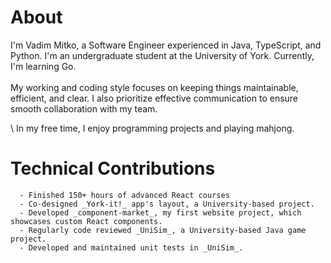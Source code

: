 
<h1 className="mb-4 text-2xl font-semibold">About</h1>

<div className="flex flex-col items-center gap-8 justify-center md:flex-row-reverse md:justify-between text-left">

<ProfileImage
  className="relative mx-auto my-auto mb-2 h-[140px] w-[140px] md:min-h-[164px] md:min-w-[164px]"
  src="/vadimmitko.jpeg"
  alt="Vadim Mitko"
/>

I&apos;m Vadim Mitko, a Software Engineer experienced in Java,
TypeScript, and Python. I&apos;m an undergraduate student at the
University of York. Currently, I&apos;m learning Go.\
\
My working and coding style focuses on keeping things maintainable,
efficient, and clear. I also prioritize effective communication to
ensure smooth collaboration with my team.

</div>
\
In my free time, I enjoy programming projects and playing mahjong.

<h1 className="mb-4 mt-16 text-xl font-semibold">Technical Contributions</h1>

      - Finished 150+ hours of advanced React courses
      - Co-designed _York-it!_ app's layout, a University-based project.
      - Developed _component-market_, my first website project, which showcases custom React components.
      - Regularly code reviewed _UniSim_, a University-based Java game project.
      - Developed and maintained unit tests in _UniSim_.

